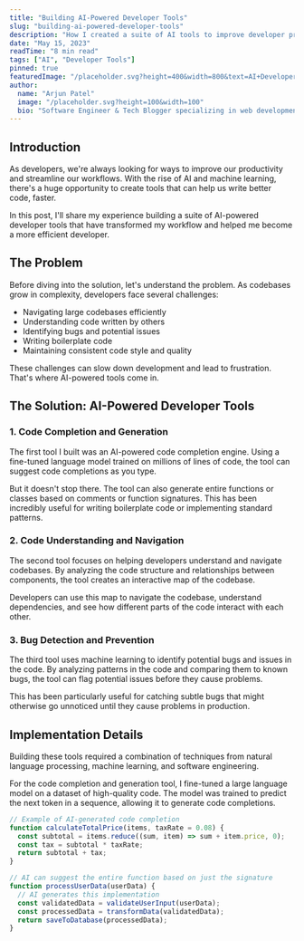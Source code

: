 ```yaml
---
title: "Building AI-Powered Developer Tools"
slug: "building-ai-powered-developer-tools"
description: "How I created a suite of AI tools to improve developer productivity and streamline workflows."
date: "May 15, 2023"
readTime: "8 min read"
tags: ["AI", "Developer Tools"]
pinned: true
featuredImage: "/placeholder.svg?height=400&width=800&text=AI+Developer+Tools"
author:
  name: "Arjun Patel"
  image: "/placeholder.svg?height=100&width=100"
  bio: "Software Engineer & Tech Blogger specializing in web development, AI, and cloud technologies."
---
```


## Introduction

As developers, we're always looking for ways to improve our productivity and streamline our workflows. With the rise of AI and machine learning, there's a huge opportunity to create tools that can help us write better code, faster.

In this post, I'll share my experience building a suite of AI-powered developer tools that have transformed my workflow and helped me become a more efficient developer.

## The Problem

Before diving into the solution, let's understand the problem. As codebases grow in complexity, developers face several challenges:

- Navigating large codebases efficiently  
- Understanding code written by others  
- Identifying bugs and potential issues  
- Writing boilerplate code  
- Maintaining consistent code style and quality  

These challenges can slow down development and lead to frustration. That's where AI-powered tools come in.

## The Solution: AI-Powered Developer Tools

### 1. Code Completion and Generation

The first tool I built was an AI-powered code completion engine. Using a fine-tuned language model trained on millions of lines of code, the tool can suggest code completions as you type.

But it doesn't stop there. The tool can also generate entire functions or classes based on comments or function signatures. This has been incredibly useful for writing boilerplate code or implementing standard patterns.

### 2. Code Understanding and Navigation

The second tool focuses on helping developers understand and navigate codebases. By analyzing the code structure and relationships between components, the tool creates an interactive map of the codebase.

Developers can use this map to navigate the codebase, understand dependencies, and see how different parts of the code interact with each other.

### 3. Bug Detection and Prevention

The third tool uses machine learning to identify potential bugs and issues in the code. By analyzing patterns in the code and comparing them to known bugs, the tool can flag potential issues before they cause problems.

This has been particularly useful for catching subtle bugs that might otherwise go unnoticed until they cause problems in production.

## Implementation Details

Building these tools required a combination of techniques from natural language processing, machine learning, and software engineering.

For the code completion and generation tool, I fine-tuned a large language model on a dataset of high-quality code. The model was trained to predict the next token in a sequence, allowing it to generate code completions.

```javascript
// Example of AI-generated code completion
function calculateTotalPrice(items, taxRate = 0.08) {
  const subtotal = items.reduce((sum, item) => sum + item.price, 0);
  const tax = subtotal * taxRate;
  return subtotal + tax;
}

// AI can suggest the entire function based on just the signature
function processUserData(userData) {
  // AI generates this implementation
  const validatedData = validateUserInput(userData);
  const processedData = transformData(validatedData);
  return saveToDatabase(processedData);
}
